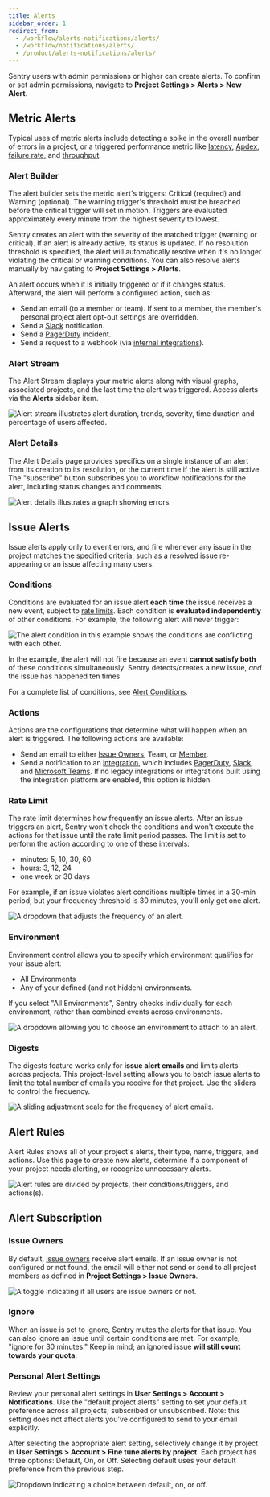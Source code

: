 ```yaml
---
title: Alerts
sidebar_order: 1
redirect_from:
  - /workflow/alerts-notifications/alerts/
  - /workflow/notifications/alerts/
  - /product/alerts-notifications/alerts/
---
```


Sentry users with admin permissions or higher can create alerts. To confirm or set admin permissions, navigate to **Project Settings > Alerts > New Alert**.

## Metric Alerts

Typical uses of metric alerts include detecting a spike in the overall number of errors in a project, or a triggered performance metric like [latency](/product/performance/metrics/#latency), [Apdex]((/product/performance/metrics/#apdex)), [failure rate](/product/performance/metrics/#failure-rate), and [throughput](/product/performance/metrics/#throughput-total-tpm-tps).

### Alert Builder

The alert builder sets the metric alert's triggers: Critical (required) and Warning (optional). The warning trigger's threshold must be breached before the critical trigger will set in motion. Triggers are evaluated approximately every minute from the highest severity to lowest.

Sentry creates an alert with the severity of the matched trigger (warning or critical). If an alert is already active, its status is updated. If no resolution threshold is specified, the alert will automatically resolve when it's no longer violating the critical or warning conditions. You can also resolve alerts manually by navigating to **Project Settings > Alerts**.

An alert occurs when it is initially triggered or if it changes status. Afterward, the alert will perform a configured action, such as:

- Send an email (to a member or team). If sent to a member, the member's personal project alert opt-out settings are overridden.
- Send a [Slack](/product/integrations/slack/) notification.
- Send a [PagerDuty](/product/integrations/pagerduty/) incident.
- Send a request to a webhook (via [internal integrations](/product/integrations/integration-platform/#internal-integrations)).

### Alert Stream

The Alert Stream displays your metric alerts along with visual graphs, associated projects, and the last time the alert was triggered. Access alerts via the **Alerts** sidebar item.

![Alert stream illustrates alert duration, trends, severity, time duration and percentage of users affected.](alert-stream2.png)

### Alert Details

The Alert Details page provides specifics on a single instance of an alert from its creation to its resolution, or the current time if the alert is still active. The "subscribe" button subscribes you to workflow notifications for the alert, including status changes and comments.

![Alert details illustrates a graph showing errors.](alert_details.png)

## Issue Alerts

Issue alerts apply only to event errors, and fire whenever any issue in the project matches the specified criteria, such as a resolved issue re-appearing or an issue affecting many users.

### Conditions

Conditions are evaluated for an issue alert **each time** the issue receives a new event, subject to [rate limits](/product/alerts-notifications/alerts/#rate-limit). Each condition is **evaluated independently** of other conditions. For example, the following alert will never trigger:

![The alert condition in this example shows the conditions are conflicting with each other.](alert-conditions2.png)

In the example, the alert will not fire because an event **cannot satisfy both** of these conditions simultaneously: Sentry detects/creates a new issue, _and_ the issue has happened ten times.

For a complete list of conditions, see [Alert Conditions](/product/alerts-notifications/alerts/alert-conditions).

### Actions

Actions are the configurations that determine what will happen when an alert is triggered. The following actions are available:

- Send an email to either [Issue Owners](/product/error-monitoring/issue-owners/), Team, or [Member](/accounts/membership/#member).
- Send a notification to an [integration](/product/integrations/), which includes [PagerDuty](/product/integrations/integrations/pagerduty/), [Slack](/product/integrations/integrations/slack/), and [Microsoft Teams](/product/integrations/integrations/msteams/). If no legacy integrations or integrations built using the integration platform are enabled, this option is hidden.

### Rate Limit

The rate limit determines how frequently an issue alerts. After an issue triggers an alert, Sentry won't check the conditions and won't execute the actions for that issue until the rate limit period passes. The limit is set to perform the action according to one of these intervals:

- minutes: 5, 10, 30, 60
- hours: 3, 12, 24
- one week or 30 days

For example, if an issue violates alert conditions multiple times in a 30-min period, but your frequency threshold is 30 minutes, you’ll only get one alert.

![A dropdown that adjusts the frequency of an alert.](alert_frequency.png)

### Environment

Environment control allows you to specify which environment qualifies for your issue alert:

- All Environments
- Any of your defined (and not hidden) environments.

If you select "All Environments", Sentry checks individually for each environment, rather than combined events across environments.

![A dropdown allowing you to choose an environment to attach to an alert.](alert_environment.png)

### Digests

The digests feature works only for **issue alert emails** and limits alerts across projects. This project-level setting allows you to batch issue alerts to limit the total number of emails you receive for that project. Use the sliders to control the frequency.

![A sliding adjustment scale for the frequency of alert emails.](alert_digest.png)

## Alert Rules

Alert Rules shows all of your project's alerts, their type, name, triggers, and actions. Use this page to create new alerts, determine if a component of your project needs alerting, or recognize unnecessary alerts.

![Alert rules are divided by projects, their conditions/triggers, and actions(s).](alert-listing.png)

## Alert Subscription

### Issue Owners

By default, [issue owners](/product/error-monitoring/issue-owners/) receive alert emails. If an issue owner is not configured or not found, the email will either not send or send to all project members as defined in **Project Settings > Issue Owners**.

![A toggle indicating if all users are issue owners or not.](issue_owners2.png)

### Ignore

When an issue is set to ignore, Sentry mutes the alerts for that issue. You can also ignore an issue until certain conditions are met. For example, "ignore for 30 minutes." Keep in mind; an ignored issue **will still count towards your quota**.

### Personal Alert Settings

Review your personal alert settings in **User Settings > Account > Notifications**. Use the "default project alerts" setting to set your default preference across all projects; subscribed or unsubscribed. Note: this setting does not affect alerts you've configured to send to your email explicitly.

After selecting the appropriate alert setting, selectively change it by project in **User Settings > Account > Fine tune alerts by project**. Each project has three options: Default, On, or Off. Selecting default uses your default preference from the previous step.

![Dropdown indicating a choice between default, on, or off.](specific_project_alert.png)
